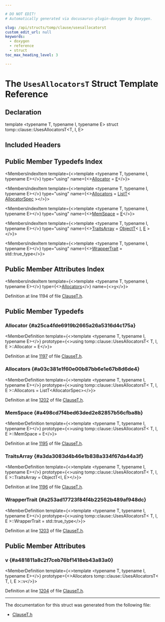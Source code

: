 ```yaml
---

# DO NOT EDIT!
# Automatically generated via docusaurus-plugin-doxygen by Doxygen.

slug: /api/structs/tomp/clause/usesallocatorst
custom_edit_url: null
keywords:
  - doxygen
  - reference
  - struct
toc_max_heading_level: 3

---
```





# The `UsesAllocatorsT` Struct Template Reference

<DoxygenPage pluginConfig={pluginConfig}>



## Declaration

<CodeBlock>template &lt;typename T, typename I, typename E&gt;
struct tomp::clause::UsesAllocatorsT&lt;T, I, E&gt;</CodeBlock>

## Included Headers

<IncludesList>
<IncludesListItem
  filePath="llvm/Frontend/OpenMP/ClauseT.h"
  permalink="/docs/api/files/include/include/llvm/include/llvm/frontend/include/llvm/frontend/openmp/clauset-h"
  isLocal="true" />
</IncludesList>

## Public Member Typedefs Index

<MembersIndex>

<MembersIndexItem
  template={<>template &lt;typename T, typename I, typename E&gt;</>}
  type="using"
  name={<><a href="#a25ca4fde6919b2665a26a5316d4c175a">Allocator</a> = <a href="/docs/api/files/lib/lib/ir/builtingcs-cpp/#abb2b3a60ccc38a28239e19a1646e0c8a">E</a></>}>
</MembersIndexItem>

<MembersIndexItem
  template={<>template &lt;typename T, typename I, typename E&gt;</>}
  type="using"
  name={<><a href="#a03c381e1f60e00b87bb6e1e67b8d6de4">Allocators</a> = <a href="/docs/api/namespaces/tomp/#aa98ed225fbb1e1bb47d1a5f2e9277b44">ListT</a>&lt; <a href="/docs/api/structs/tomp/clause/usesallocatorst/allocatorspec">AllocatorSpec</a> &gt;</>}>
</MembersIndexItem>

<MembersIndexItem
  template={<>template &lt;typename T, typename I, typename E&gt;</>}
  type="using"
  name={<><a href="#a498cd7f4bed63ded2e82857b56cfba8b">MemSpace</a> = <a href="/docs/api/files/lib/lib/ir/builtingcs-cpp/#abb2b3a60ccc38a28239e19a1646e0c8a">E</a></>}>
</MembersIndexItem>

<MembersIndexItem
  template={<>template &lt;typename T, typename I, typename E&gt;</>}
  type="using"
  name={<><a href="#a3da3083d4b46e1b838a334f67da44a3f">TraitsArray</a> = <a href="/docs/api/namespaces/tomp/#af979fd0b68a895ac8f2a9cce727f6a2c">ObjectT</a>&lt; <a href="/docs/api/files/lib/lib/support/md5-cpp/#ac0eafdc9ee161b71e7af98af736952fd">I</a>, <a href="/docs/api/files/lib/lib/ir/builtingcs-cpp/#abb2b3a60ccc38a28239e19a1646e0c8a">E</a> &gt;</>}>
</MembersIndexItem>

<MembersIndexItem
  template={<>template &lt;typename T, typename I, typename E&gt;</>}
  type="using"
  name={<><a href="#a253ad17723f84f4b22562b489af948dc">WrapperTrait</a> = std::true&#95;type</>}>
</MembersIndexItem>

</MembersIndex>

## Public Member Attributes Index

<MembersIndex>

<MembersIndexItem
  template={<>template &lt;typename T, typename I, typename E&gt;</>}
  type={<><a href="#a03c381e1f60e00b87bb6e1e67b8d6de4">Allocators</a></>}
  name={<><a href="#a481811a8c2f7ceb76bf1418eb43a83a0">v</a></>}>
</MembersIndexItem>

</MembersIndex>


Definition at line 1194 of file <a href="/docs/api/files/include/include/llvm/include/llvm/frontend/include/llvm/frontend/openmp/clauset-h">ClauseT.h</a>.

<SectionDefinition>

## Public Member Typedefs

### Allocator {#a25ca4fde6919b2665a26a5316d4c175a}

<MemberDefinition
  template={<>template &lt;typename T, typename I, typename E&gt;</>}
  prototype={<>using tomp::clause::UsesAllocatorsT&lt; T, I, E &gt;::Allocator =  E</>}>

Definition at line <a href="/docs/api/files/include/include/llvm/include/llvm/frontend/include/llvm/frontend/openmp/clauset-h/#l01197">1197</a> of file <a href="/docs/api/files/include/include/llvm/include/llvm/frontend/include/llvm/frontend/openmp/clauset-h">ClauseT.h</a>.
</MemberDefinition>

### Allocators {#a03c381e1f60e00b87bb6e1e67b8d6de4}

<MemberDefinition
  template={<>template &lt;typename T, typename I, typename E&gt;</>}
  prototype={<>using tomp::clause::UsesAllocatorsT&lt; T, I, E &gt;::Allocators =  ListT&lt;AllocatorSpec&gt;</>}>

Definition at line <a href="/docs/api/files/include/include/llvm/include/llvm/frontend/include/llvm/frontend/openmp/clauset-h/#l01202">1202</a> of file <a href="/docs/api/files/include/include/llvm/include/llvm/frontend/include/llvm/frontend/openmp/clauset-h">ClauseT.h</a>.
</MemberDefinition>

### MemSpace {#a498cd7f4bed63ded2e82857b56cfba8b}

<MemberDefinition
  template={<>template &lt;typename T, typename I, typename E&gt;</>}
  prototype={<>using tomp::clause::UsesAllocatorsT&lt; T, I, E &gt;::MemSpace =  E</>}>

Definition at line <a href="/docs/api/files/include/include/llvm/include/llvm/frontend/include/llvm/frontend/openmp/clauset-h/#l01195">1195</a> of file <a href="/docs/api/files/include/include/llvm/include/llvm/frontend/include/llvm/frontend/openmp/clauset-h">ClauseT.h</a>.
</MemberDefinition>

### TraitsArray {#a3da3083d4b46e1b838a334f67da44a3f}

<MemberDefinition
  template={<>template &lt;typename T, typename I, typename E&gt;</>}
  prototype={<>using tomp::clause::UsesAllocatorsT&lt; T, I, E &gt;::TraitsArray =  ObjectT&lt;I, E&gt;</>}>

Definition at line <a href="/docs/api/files/include/include/llvm/include/llvm/frontend/include/llvm/frontend/openmp/clauset-h/#l01196">1196</a> of file <a href="/docs/api/files/include/include/llvm/include/llvm/frontend/include/llvm/frontend/openmp/clauset-h">ClauseT.h</a>.
</MemberDefinition>

### WrapperTrait {#a253ad17723f84f4b22562b489af948dc}

<MemberDefinition
  template={<>template &lt;typename T, typename I, typename E&gt;</>}
  prototype={<>using tomp::clause::UsesAllocatorsT&lt; T, I, E &gt;::WrapperTrait =  std::true&#95;type</>}>

Definition at line <a href="/docs/api/files/include/include/llvm/include/llvm/frontend/include/llvm/frontend/openmp/clauset-h/#l01203">1203</a> of file <a href="/docs/api/files/include/include/llvm/include/llvm/frontend/include/llvm/frontend/openmp/clauset-h">ClauseT.h</a>.
</MemberDefinition>

</SectionDefinition>

<SectionDefinition>

## Public Member Attributes

### v {#a481811a8c2f7ceb76bf1418eb43a83a0}

<MemberDefinition
  template={<>template &lt;typename T, typename I, typename E&gt;</>}
  prototype={<>Allocators tomp::clause::UsesAllocatorsT&lt; T, I, E &gt;::v</>}>

Definition at line <a href="/docs/api/files/include/include/llvm/include/llvm/frontend/include/llvm/frontend/openmp/clauset-h/#l01204">1204</a> of file <a href="/docs/api/files/include/include/llvm/include/llvm/frontend/include/llvm/frontend/openmp/clauset-h">ClauseT.h</a>.
</MemberDefinition>

</SectionDefinition>

<hr/>

The documentation for this struct was generated from the following file:

<ul>
<li><a href="/docs/api/files/include/include/llvm/include/llvm/frontend/include/llvm/frontend/openmp/clauset-h">ClauseT.h</a></li>
</ul>

</DoxygenPage>
